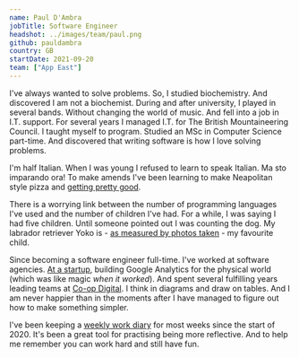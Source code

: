 ```yaml
---
name: Paul D'Ambra
jobTitle: Software Engineer
headshot: ../images/team/paul.png
github: pauldambra
country: GB
startDate: 2021-09-20
team: ["App East"]
---
```


I've always wanted to solve problems. So, I studied biochemistry. And discovered I am not a biochemist. During and after university, I played in several bands. Without changing the world of music. And fell into a job in I.T. support. For several years I managed I.T. for The British Mountaineering Council. I taught myself to program. Studied an MSc in Computer Science part-time. And discovered that writing software is how I love solving problems.

I'm half Italian. When I was young I refused to learn to speak Italian. Ma sto imparando ora! To make amends I've been learning to make Neapolitan style pizza and [getting pretty good](https://twitter.com/search?q=from%3Apauldambra%20AND%20pizza%20time&src=typed_query&f=live).

There is a worrying link between the number of programming languages I've used and the number of children I've had. For a while, I was saying I had five children. Until someone pointed out I was counting the dog. My labrador retriever Yoko is - [as measured by photos taken](https://twitter.com/search?q=from%3Apauldambra%20AND%20house%20wolf&src=typed_query&f=live) - my favourite child.

Since becoming a software engineer full-time. I've worked at software agencies. [At a startup](https://twitter.com/footclicksus), building Google Analytics for the physical world (which was like magic _when it worked_). And spent several fulfilling years leading teams at [Co-op Digital](https://twitter.com/coopdigital). I think in diagrams and draw on tables. And I am never happier than in the moments after I have managed to figure out how to make something simpler.

I've been keeping a [weekly work diary](https://pauldambra.dev/weeknotes) for most weeks since the start of 2020. It's been a great tool for practising being more reflective. And to help me remember you can work hard and still have fun.
